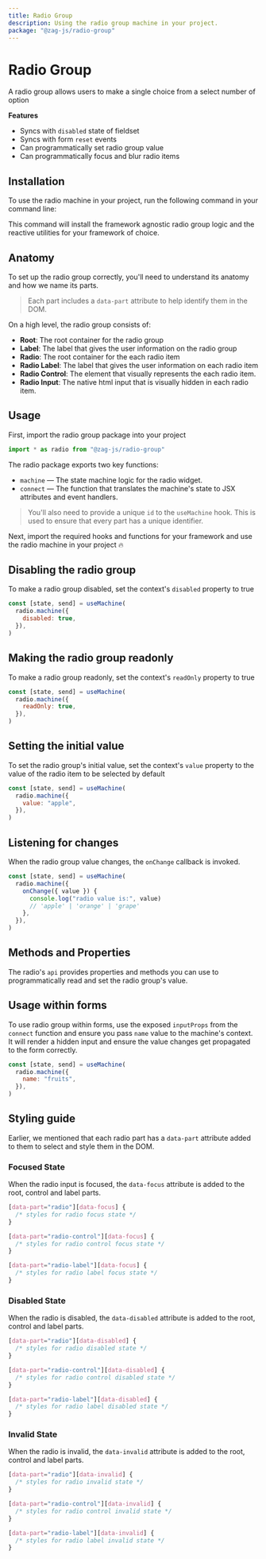 ```yaml
---
title: Radio Group
description: Using the radio group machine in your project.
package: "@zag-js/radio-group"
---
```


# Radio Group

A radio group allows users to make a single choice from a select number of
option

<Resources pkg="@zag-js/radio-group" />

<Showcase id="Radio" />

**Features**

- Syncs with `disabled` state of fieldset
- Syncs with form `reset` events
- Can programmatically set radio group value
- Can programmatically focus and blur radio items

## Installation

To use the radio machine in your project, run the following command in your
command line:

<CodeSnippet id="radio-group/installation.mdx" />

This command will install the framework agnostic radio group logic and the
reactive utilities for your framework of choice.

## Anatomy

To set up the radio group correctly, you'll need to understand its anatomy and
how we name its parts.

> Each part includes a `data-part` attribute to help identify them in the DOM.

On a high level, the radio group consists of:

- **Root**: The root container for the radio group
- **Label**: The label that gives the user information on the radio group
- **Radio**: The root container for the each radio item
- **Radio Label**: The label that gives the user information on each radio item
- **Radio Control**: The element that visually represents the each radio item.
- **Radio Input**: The native html input that is visually hidden in each radio
  item.

## Usage

First, import the radio group package into your project

```jsx
import * as radio from "@zag-js/radio-group"
```

The radio package exports two key functions:

- `machine` — The state machine logic for the radio widget.
- `connect` — The function that translates the machine's state to JSX attributes
  and event handlers.

> You'll also need to provide a unique `id` to the `useMachine` hook. This is
> used to ensure that every part has a unique identifier.

Next, import the required hooks and functions for your framework and use the
radio machine in your project 🔥

<CodeSnippet id="radio-group/usage.mdx" />

## Disabling the radio group

To make a radio group disabled, set the context's `disabled` property to true

```jsx {3}
const [state, send] = useMachine(
  radio.machine({
    disabled: true,
  }),
)
```

## Making the radio group readonly

To make a radio group readonly, set the context's `readOnly` property to true

```jsx {3}
const [state, send] = useMachine(
  radio.machine({
    readOnly: true,
  }),
)
```

## Setting the initial value

To set the radio group's initial value, set the context's `value` property to
the value of the radio item to be selected by default

```jsx {3}
const [state, send] = useMachine(
  radio.machine({
    value: "apple",
  }),
)
```

## Listening for changes

When the radio group value changes, the `onChange` callback is invoked.

```jsx {3-8}
const [state, send] = useMachine(
  radio.machine({
    onChange({ value }) {
      console.log("radio value is:", value)
      // 'apple' | 'orange' | 'grape'
    },
  }),
)
```

## Methods and Properties

The radio's `api` provides properties and methods you can use to
programmatically read and set the radio group's value.

<ApiTable name="radio-group" />

## Usage within forms

To use radio group within forms, use the exposed `inputProps` from the `connect`
function and ensure you pass `name` value to the machine's context. It will
render a hidden input and ensure the value changes get propagated to the form
correctly.

```jsx {3}
const [state, send] = useMachine(
  radio.machine({
    name: "fruits",
  }),
)
```

## Styling guide

Earlier, we mentioned that each radio part has a `data-part` attribute added to
them to select and style them in the DOM.

### Focused State

When the radio input is focused, the `data-focus` attribute is added to the
root, control and label parts.

```css
[data-part="radio"][data-focus] {
  /* styles for radio focus state */
}

[data-part="radio-control"][data-focus] {
  /* styles for radio control focus state */
}

[data-part="radio-label"][data-focus] {
  /* styles for radio label focus state */
}
```

### Disabled State

When the radio is disabled, the `data-disabled` attribute is added to the root,
control and label parts.

```css
[data-part="radio"][data-disabled] {
  /* styles for radio disabled state */
}

[data-part="radio-control"][data-disabled] {
  /* styles for radio control disabled state */
}

[data-part="radio-label"][data-disabled] {
  /* styles for radio label disabled state */
}
```

### Invalid State

When the radio is invalid, the `data-invalid` attribute is added to the root,
control and label parts.

```css
[data-part="radio"][data-invalid] {
  /* styles for radio invalid state */
}

[data-part="radio-control"][data-invalid] {
  /* styles for radio control invalid state */
}

[data-part="radio-label"][data-invalid] {
  /* styles for radio label invalid state */
}
```
